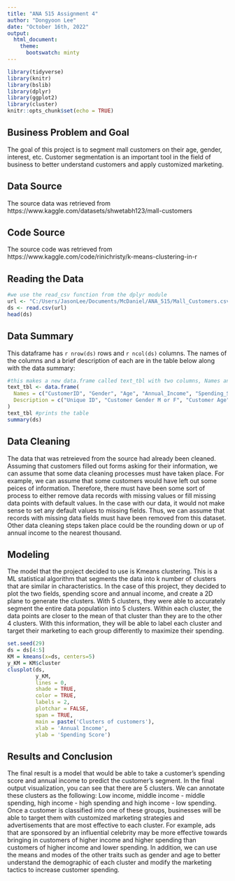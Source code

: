 ---
title: "ANA 515 Assignment 4"
author: "Dongyoon Lee"
date: "October 16th, 2022"
output: 
  html_document:
    theme:
      bootswatch: minty
---

```{r setup, include=FALSE}
library(tidyverse)
library(knitr)
library(bslib)
library(dplyr)
library(ggplot2)
library(cluster)
knitr::opts_chunk$set(echo = TRUE)
```

## Business Problem and Goal
The goal of this project is to segment mall customers on their age, gender, interest, etc. Customer segmentation is an important tool in the field of business to better understand customers and apply customized marketing.

## Data Source
The source data was retrieved from https://www.kaggle.com/datasets/shwetabh123/mall-customers

## Code Source
The source code was retrieved from https://www.kaggle.com/code/rinichristy/k-means-clustering-in-r

## Reading the Data
```{r, echo=TRUE}
#we use the read_csv function from the dplyr module
url <- "C:/Users/JasonLee/Documents/McDaniel/ANA_515/Mall_Customers.csv"
ds <- read.csv(url)
head(ds)
```

## Data Summary
This dataframe has `r nrow(ds)` rows and `r ncol(ds)` columns. The names of the columns and a brief description of each are in the table below along with the data summary:
```{r summary, echo=TRUE}
#this makes a new data.frame called text_tbl with two columns, Names and Description
text_tbl <- data.frame( 
  Names = c("CustomerID", "Gender", "Age", "Annual_Income", "Spending_Score"), 
  Description = c("Unique ID", "Customer Gender M or F", "Customer Age", "Customer Annual Income in 1000s", "Customer Spending Score out of 100")
) 
text_tbl #prints the table
summary(ds)
```

## Data Cleaning
The data that was retreieved from the source had already been cleaned. Assuming that customers filled out forms asking for their information, we can assume that some data cleaning processes must have taken place. For example, we can assume that some customers would have left out some peices of information. Therefore, there must have been some sort of process to either remove data records with missing values or fill missing data points with default values. In the case with our data, it would not make sense to set any default values to missing fields. Thus, we can assume that records with missing data fields must have been removed from this dataset. Other data cleaning steps taken place could be the rounding down or up of annual income to the nearest thousand.

## Modeling 
The model that the project decided to use is Kmeans clustering. This is a ML statistical algorithm that segments the data into k number of clusters that are similar in characteristics. In the case of this project, they decided to plot the two fields, spending score and annual income, and create a 2D plane to generate the clusters. With 5 clusters, they were able to accurately segment the entire data population into 5 clusters. Within each cluster, the data points are closer to the mean of that cluster than they are to the other 4 clusters. With this information, they will be able to label each cluster and target their marketing to each group differently to maximize their spending.

```{r modeling, echo=TRUE}
set.seed(29)
ds = ds[4:5]
KM = kmeans(x=ds, centers=5)
y_KM = KM$cluster
clusplot(ds,
         y_KM,
         lines = 0,
         shade = TRUE,
         color = TRUE,
         labels = 2,
         plotchar = FALSE,
         span = TRUE,
         main = paste('Clusters of customers'),
         xlab = 'Annual Income',
         ylab = 'Spending Score')
```

## Results and Conclusion
The final result is a model that would be able to take a customer's spending score and annual income to predict the customer's segment. In the final output visualization, you can see that there are 5 clusters. We can annotate these clusters as the following: Low income, middle income - middle spending, high income - high spending and high income - low spending. Once a customer is classified into one of these groups, businesses will be able to target them with customized marketing strategies and advertisements that are most effective to each cluster. For example, ads that are sponsored by an influential celebrity may be more effective towards bringing in customers of higher income and higher spending than customers of higher income and lower spending. In addition, we can use the means and modes of the other traits such as gender and age to better understand the demographic of each cluster and modify the marketing tactics to increase customer spending.




